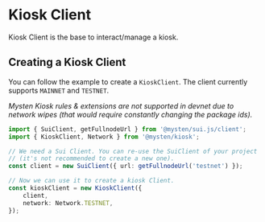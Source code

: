 # Kiosk Client

Kiosk Client is the base to interact/manage a kiosk.

## Creating a Kiosk Client

You can follow the example to create a `KioskClient`. The client currently supports `MAINNET` and
`TESTNET`.

_Mysten Kiosk rules & extensions are not supported in devnet due to network wipes (that would
require constantly changing the package ids)._

```typescript
import { SuiClient, getFullnodeUrl } from '@mysten/sui.js/client';
import { KioskClient, Network } from '@mysten/kiosk';

// We need a Sui Client. You can re-use the SuiClient of your project
// (it's not recommended to create a new one).
const client = new SuiClient({ url: getFullnodeUrl('testnet') });

// Now we can use it to create a kiosk Client.
const kioskClient = new KioskClient({
	client,
	network: Network.TESTNET,
});
```
